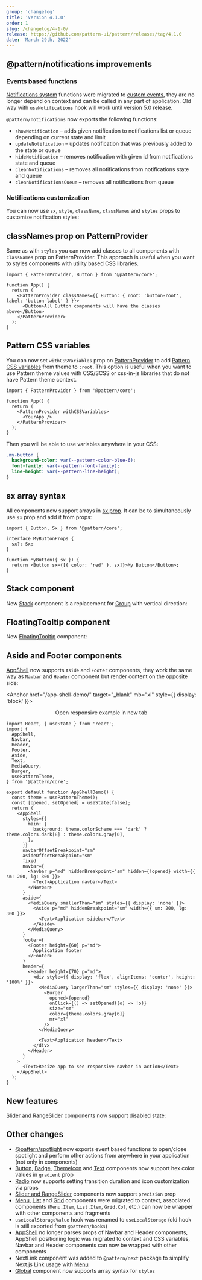 ```yaml
---
group: 'changelog'
title: 'Version 4.1.0'
order: 1
slug: /changelog/4-1-0/
release: https://github.com/pattern-ui/pattern/releases/tag/4.1.0
date: 'March 29th, 2022'
---
```



## @pattern/notifications improvements

### Events based functions

[Notifications system](https://pattern-ui.design/others/notifications/) functions were migrated to
[custom events](https://developer.mozilla.org/en-US/docs/Web/Events/Creating_and_triggering_events),
they are no longer depend on context and can be called in any part of application.
Old way with `useNotifications` hook will work until version 5.0 release.

`@pattern/notifications` now exports the following functions:

- `showNotification` – adds given notification to notifications list or queue depending on current state and limit
- `updateNotification` – updates notification that was previously added to the state or queue
- `hideNotification` – removes notification with given id from notifications state and queue
- `cleanNotifications` – removes all notifications from notifications state and queue
- `cleanNotificationsQueue` – removes all notifications from queue

<Demo data={NotificationsDemos.base} />

### Notifications customization

You can now use `sx`, `style`, `className`, `classNames` and `styles` props to customize notification styles:

<Demo data={NotificationsDemos.customize} />

## classNames prop on PatternProvider

Same as with `styles` you can now add classes to all components with `classNames` prop on PatternProvider.
This approach is useful when you want to styles components with utility based CSS libraries.

```tsx
import { PatternProvider, Button } from '@pattern/core';

function App() {
  return (
    <PatternProvider classNames={{ Button: { root: 'button-root', label: 'button-label' } }}>
      <Button>All Button components will have the classes above</Button>
    </PatternProvider>
  );
}
```

## Pattern CSS variables

You can now set `withCSSVariables` prop on [PatternProvider](https://pattern-ui.design/theming/pattern-provider/) to add
[Pattern CSS variables](https://pattern-ui.design/theming/pattern-provider/#pattern-css-variables) from theme to `:root`.
This option is useful when you want to use Pattern theme values with CSS/SCSS or css-in-js libraries that do not have Pattern theme context.

```tsx
import { PatternProvider } from '@pattern/core';

function App() {
  return (
    <PatternProvider withCSSVariables>
      <YourApp />
    </PatternProvider>
  );
}
```

Then you will be able to use variables anywhere in your CSS:

```css
.my-button {
  background-color: var(--pattern-color-blue-6);
  font-family: var(--pattern-font-family);
  line-height: var(--pattern-line-height);
}
```

## sx array syntax

All components now support arrays in [sx prop](https://pattern-ui.design/theming/sx/). It can be to simultaneously use `sx` prop and add it from props:

```tsx
import { Button, Sx } from '@pattern/core';

interface MyButtonProps {
  sx?: Sx;
}

function MyButton({ sx }) {
  return <Button sx={[{ color: 'red' }, sx]}>My Button</Button>;
}
```

## Stack component

New [Stack](https://pattern-ui.design/core/stack/) component is a replacement for [Group](https://pattern-ui.design/core/group/) with vertical direction:

<ControlDemo data={StackDemos.control} />

## FloatingTooltip component

New [FloatingTooltip](https://pattern-ui.design/core/tooltip/#floatingtooltip-component) component:

<Demo data={TooltipDemos.floating} />

## Aside and Footer components

[AppShell](https://pattern-ui.design/core/app-shell/) now supports `Aside` and `Footer` components,
they work the same way as `Navbar` and `Header` component but render content on the opposite side:

<Anchor href="/app-shell-demo/" target="_blank" mb="xl" style={{ display: 'block' }}>
  <Center inline>
    <span style={{ marginRight: 7 }}>Open responsive example in new tab</span>
    <ExternalLinkIcon width={18} height={18} />
  </Center>
</Anchor>

```tsx
import React, { useState } from 'react';
import {
  AppShell,
  Navbar,
  Header,
  Footer,
  Aside,
  Text,
  MediaQuery,
  Burger,
  usePatternTheme,
} from '@pattern/core';

export default function AppShellDemo() {
  const theme = usePatternTheme();
  const [opened, setOpened] = useState(false);
  return (
    <AppShell
      styles={{
        main: {
          background: theme.colorScheme === 'dark' ? theme.colors.dark[8] : theme.colors.gray[0],
        },
      }}
      navbarOffsetBreakpoint="sm"
      asideOffsetBreakpoint="sm"
      fixed
      navbar={
        <Navbar p="md" hiddenBreakpoint="sm" hidden={!opened} width={{ sm: 200, lg: 300 }}>
          <Text>Application navbar</Text>
        </Navbar>
      }
      aside={
        <MediaQuery smallerThan="sm" styles={{ display: 'none' }}>
          <Aside p="md" hiddenBreakpoint="sm" width={{ sm: 200, lg: 300 }}>
            <Text>Application sidebar</Text>
          </Aside>
        </MediaQuery>
      }
      footer={
        <Footer height={60} p="md">
          Application footer
        </Footer>
      }
      header={
        <Header height={70} p="md">
          <div style={{ display: 'flex', alignItems: 'center', height: '100%' }}>
            <MediaQuery largerThan="sm" styles={{ display: 'none' }}>
              <Burger
                opened={opened}
                onClick={() => setOpened((o) => !o)}
                size="sm"
                color={theme.colors.gray[6]}
                mr="xl"
              />
            </MediaQuery>

            <Text>Application header</Text>
          </div>
        </Header>
      }
    >
      <Text>Resize app to see responsive navbar in action</Text>
    </AppShell>
  );
}
```

## New features

[Slider and RangeSlider](https://pattern-ui.design/core/slider/) components now support disabled state:

<Demo data={SliderDemos.disabled} />

## Other changes

- [@pattern/spotlight](https://pattern-ui.design/others/spotlight/) now exports event based functions to open/close spotlight and perform other actions from anywhere in your application (not only in components)
- [Button](https://pattern-ui.design/core/button/), [Badge](https://pattern-ui.design/core/badge/), [ThemeIcon](https://pattern-ui.design/core/theme-icon/) and [Text](https://pattern-ui.design/core/text/) components now support hex color values in `gradient` prop
- [Radio](https://pattern-ui.design/core/radio-group/) now supports setting transition duration and icon customization via props
- [Slider and RangeSlider](https://pattern-ui.design/core/slider/) components now support `precision` prop
- [Menu](https://pattern-ui.design/core/menu/), [List](https://pattern-ui.design/core/list/) and [Grid](https://pattern-ui.design/core/grid/) components were migrated to context, associated components (`Menu.Item`, `List.Item`, `Grid.Col`, etc.) can now be wrapper with other components and fragments
- `useLocalStorageValue` hook was renamed to `useLocalStorage` (old hook is still exported from `@pattern/hooks`)
- [AppShell](https://pattern-ui.design/core/app-shell/) no longer parses props of Navbar and Header components, AppShell positioning logic was migrated to context and CSS variables, Navbar and Header components can now be wrapped with other components
- NextLink component was added to `@pattern/next` package to simplify Next.js Link usage with [Menu](https://pattern-ui.design/core/menu/#menuitem-as-nextjs-link)
- [Global](https://pattern-ui.design/theming/global-styles/#global-component) component now supports array syntax for `styles`
